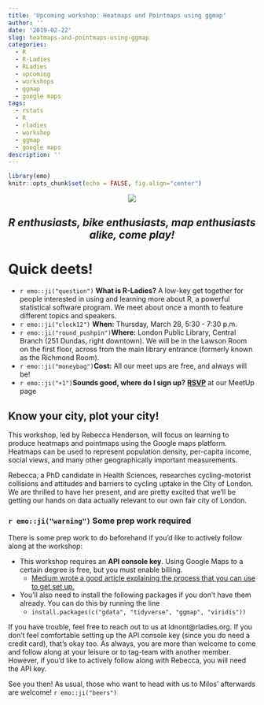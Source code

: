 ```yaml
---
title: 'Upcoming workshop: Heatmaps and Pointmaps using ggmap'
author: ''
date: '2019-02-22'
slug: heatmaps-and-pointmaps-using-ggmap
categories:
  - R
  - R-Ladies
  - RLadies
  - upcoming
  - workshops
  - ggmap
  - google maps
tags:
  - rstats
  - R
  - rladies
  - workshop
  - ggmap
  - google maps
description: ''
---
```


```r
library(emo)
knitr::opts_chunk$set(echo = FALSE, fig.align="center")
```

<center>
![](/img/ggmap_workshop.jpg)

## ***R enthusiasts, bike enthusiasts, map enthusiasts alike, come play!***

</center>



# Quick deets!

- `r emo::ji("question")` **What is R-Ladies?** A low-key get together for people interested in using and learning more about R, a powerful statistical software program. We meet about once a month to feature different topics and speakers. 
- `r emo::ji("clock12")` **When:** Thursday, March 28, 5:30 - 7:30 p.m.
- `r emo::ji("round_pushpin")`**Where:** London Public Library, Central Branch (251 Dundas, right downtown). We will be in the Lawson Room on the first floor, across from the main library entrance (formerly known as the Richmond Room).
-  `r emo::ji("moneybag")`**Cost:** All our meet ups are free, and always will be!
-  `r emo::ji("+1")`**Sounds good, where do I sign up?** [**RSVP**](https://www.meetup.com/rladies-ldnont/events/259175996/) at our MeetUp page


## Know your city, plot your city!

This workshop, led by Rebecca Henderson, will focus on learning to produce heatmaps and pointmaps using the Google maps platform. Heatmaps can be used to represent population density, per-capita income, social views, and many other geographically important measurements. 

Rebecca, a PhD candidate in Health Sciences, researches cycling-motorist collisions and attitudes and barriers to cycling uptake in the City of London. We are thrilled to have her present, and are pretty excited that we'll be getting our hands on data actually relevant to our own fair city of London.

### `r emo::ji("warning")` Some prep work required
There is some prep work to do beforehand if you'd like to actively follow along at the workshop:

- This workshop requires an **API console key**. Using Google Maps to a certain degree is free, but you must enable billing.
     - [Medium wrote a good article explaining the process that you can use to get set up.](https://medium.com/superkoders/ultimate-guide-to-google-maps-d86ad945636a)
- You'll also need to install the following packages if you don't have them already. You can do this by running the line
     - `install.packages(c("gdata", "tidyverse", "ggmap", "viridis"))`

If you have trouble, feel free to reach out to us at ldnont@rladies.org. If you don't feel comfortable setting up the API console key (since you do need a credit card), that's okay too. As always, you are more than welcome to come and follow along at your leisure or to tag-team with another member. However, if you'd like to actively follow along with Rebecca, you will need the API key.

See you then! As usual, those who want to head with us to Milos' afterwards are welcome! `r emo::ji("beers")`

